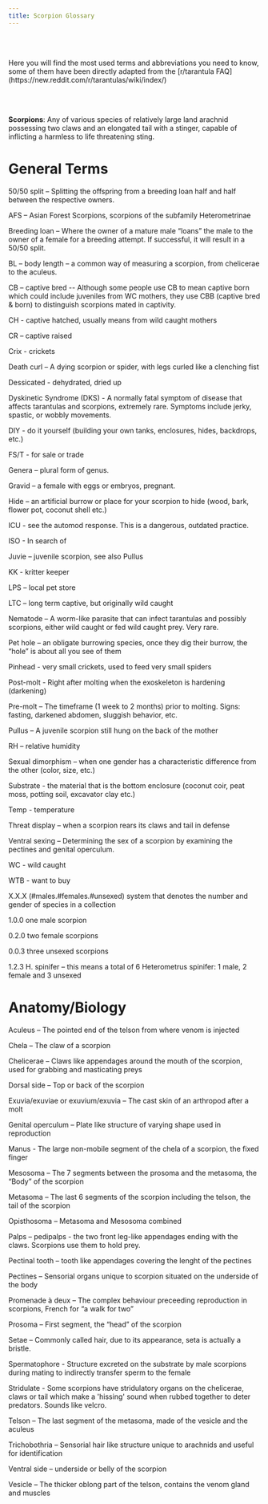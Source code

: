 ```yaml
---
title: Scorpion Glossary
---
```


<br></br>


<Callout variant="info">
Here you will find the most used terms and abbreviations you need to know, some of them have been directly adapted from the [r/tarantula FAQ](https://new.reddit.com/r/tarantulas/wiki/index/)
</Callout>

<br></br>

**Scorpions**: Any of various species of relatively large land arachnid possessing two claws and an elongated tail with a stinger, capable of inflicting a harmless to life threatening sting.


# General Terms

50/50 split – Splitting the offspring from a breeding loan half and half between the respective owners.

AFS – Asian Forest Scorpions, scorpions of the subfamily Heterometrinae 

Breeding loan – Where the owner of a mature male “loans” the male to the owner of a female for a breeding attempt. If successful, it will result in a 50/50 split.

BL – body length – a common way of measuring a scorpion, from chelicerae to the aculeus.

CB – captive bred -- Although some people use CB to mean captive born which could include juveniles from WC mothers, they use CBB (captive bred & born) to distinguish scorpions mated in captivity.

CH - captive hatched, usually means from wild caught mothers

CR – captive raised

Crix - crickets

Death curl – A dying scorpion or spider, with legs curled like a clenching fist

Dessicated - dehydrated, dried up

Dyskinetic Syndrome (DKS) - A normally fatal symptom of disease that affects tarantulas and scorpions, extremely rare. Symptoms include jerky, spastic, or wobbly movements.

DIY - do it yourself (building your own tanks, enclosures, hides, backdrops, etc.)

FS/T - for sale or trade

Genera – plural form of genus.

Gravid – a female with eggs or embryos, pregnant.

Hide – an artificial burrow or place for your scorpion to hide (wood, bark, flower pot, coconut shell etc.)

ICU - see the automod response. This is a dangerous, outdated practice.

ISO - In search of

Juvie – juvenile scorpion, see also Pullus

KK - kritter keeper

LPS – local pet store

LTC – long term captive, but originally wild caught

Nematode – A worm-like parasite that can infect tarantulas and possibly scorpions, either wild caught or fed wild caught prey. Very rare.

Pet hole – an obligate burrowing species, once they dig their burrow, the “hole” is about all you see of them

Pinhead - very small crickets, used to feed very small spiders

Post-molt - Right after molting when the exoskeleton is hardening (darkening)

Pre-molt – The timeframe (1 week to 2 months) prior to molting. Signs: fasting, darkened abdomen, sluggish behavior, etc.

Pullus – A juvenile scorpion still hung on the back of the mother

RH – relative humidity

Sexual dimorphism – when one gender has a characteristic difference from the other (color, size, etc.)

Substrate - the material that is the bottom enclosure (coconut coir, peat moss, potting soil, excavator clay etc.)

Temp - temperature

Threat display – when a scorpion rears its claws and tail in defense

Ventral sexing – Determining the sex of a scorpion by examining the pectines and genital operculum.

WC - wild caught

WTB - want to buy

X.X.X (#males.#females.#unsexed) system that denotes the number and gender of species in a collection

1.0.0 one male scorpion

0.2.0 two female scorpions

0.0.3 three unsexed scorpions

1.2.3 H. spinifer  – this means a total of 6 Heterometrus spinifer: 1 male, 2 female and 3 unsexed

# Anatomy/Biology

Aculeus – The pointed end of the telson from where venom is injected

Chela – The claw of a scorpion

Chelicerae – Claws like appendages around the mouth of the scorpion, used for grabbing and masticating preys

Dorsal side – Top or back of the scorpion

Exuvia/exuviae or exuvium/exuvia – The cast skin of an arthropod after a molt

Genital operculum – Plate like structure of varying shape used in reproduction

Manus - The large non-mobile segment of the chela of a scorpion, the fixed finger

Mesosoma – The 7 segments between the prosoma and the metasoma, the “Body” of the scorpion

Metasoma – The last 6 segments of the scorpion including the telson, the tail of the scorpion

Opisthosoma – Metasoma and Mesosoma combined

Palps – pedipalps - the two front leg-like appendages ending with the claws. Scorpions use them to hold prey.

Pectinal tooth – tooth like appendages covering the lenght of the pectines

Pectines – Sensorial organs unique to scorpion situated on the underside of the body

Promenade à deux – The complex behaviour preceeding reproduction in scorpions, French for “a walk for two”

Prosoma – First segment, the “head” of the scorpion

Setae – Commonly called hair, due to its appearance, seta is actually a bristle.

Spermatophore - Structure excreted on the substrate by male scorpions during mating to indirectly transfer sperm to the female

Stridulate - Some scorpions have stridulatory organs on the chelicerae, claws or tail which make a 'hissing' sound when rubbed together to deter predators. Sounds like velcro.

Telson – The last segment of the metasoma, made of the vesicle and the aculeus

Trichobothria – Sensorial hair like structure unique to arachnids and useful for identification

Ventral side – underside or belly of the scorpion

Vesicle – The thicker oblong part of the telson, contains the venom gland and muscles
